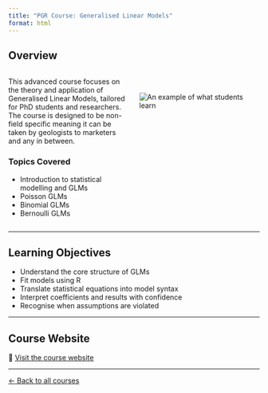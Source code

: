 ```yaml
---
title: "PGR Course: Generalised Linear Models"
format: html
---
```


## Overview

::: {.columns}

::: {.column width="50%"}

This advanced course focuses on the theory and application of Generalised Linear Models, tailored for PhD students and researchers. The course is designed to be non-field specific meaning it can be taken by geologists to marketers and any in between.

### Topics Covered

- Introduction to statistical modelling and GLMs  
- Poisson GLMs  
- Binomial GLMs  
- Bernoulli GLMs  

:::

::: {.column width="50%"}

<br>

![An example of what students learn](media/glm_binomial_illustration.png)
</br>

:::

:::

---

## Learning Objectives

- Understand the core structure of GLMs
- Fit models using R
- Translate statistical equations into model syntax
- Interpret coefficients and results with confidence
- Recognise when assumptions are violated

---

## Course Website

🔗 [Visit the course website](https://alexd106.github.io/PGR-GLM/)

---

[$\leftarrow$ Back to all courses](courses.qmd)
